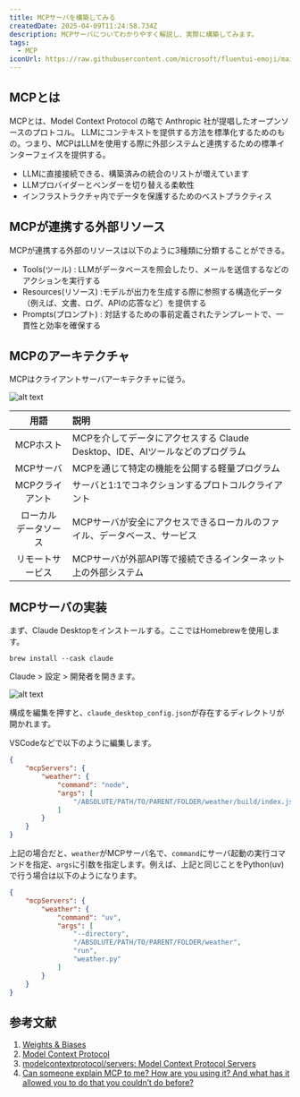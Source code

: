 ```yaml
---
title: MCPサーバを構築してみる
createdDate: 2025-04-09T11:24:58.734Z
description: MCPサーバについてわかりやすく解説し、実際に構築してみます。
tags:
  - MCP
iconUrl: https://raw.githubusercontent.com/microsoft/fluentui-emoji/main/assets/Zebra/Flat/zebra_flat.svg
---
```


## MCPとは

MCPとは、Model Context Protocol の略で Anthropic 社が提唱したオープンソースのプロトコル。
LLMにコンテキストを提供する方法を標準化するためのもの。つまり、MCPはLLMを使用する際に外部システムと連携するための標準インターフェイスを提供する。

* LLMに直接接続できる、構築済みの統合のリストが増えています
* LLMプロバイダーとベンダーを切り替える柔軟性
* インフラストラクチャ内でデータを保護するためのベストプラクティス

## MCPが連携する外部リソース

MCPが連携する外部のリソースは以下のように3種類に分類することができる。

* Tools(ツール) : LLMがデータベースを照会したり、メールを送信するなどのアクションを実行する
* Resources(リソース) :モデルが出力を生成する際に参照する構造化データ（例えば、文書、ログ、APIの応答など）を提供する
* Prompts(プロンプト) : 対話するための事前定義されたテンプレートで、一貫性と効率を確保する

## MCPのアーキテクチャ

MCPはクライアントサーバアーキテクチャに従う。

![alt text](../../public/static/assets/img/posts/mcp-server/img.png)

|   用語   |     説明     |
| :--------: | :---------- |
|  MCPホスト  | MCPを介してデータにアクセスする Claude Desktop、IDE、AIツールなどのプログラム  |
|  MCPサーバ  | MCPを通じて特定の機能を公開する軽量プログラム |
|  MCPクライアント  | サーバと1:1でコネクションするプロトコルクライアント  |
|  ローカル<br/>データソース  | MCPサーバが安全にアクセスできるローカルのファイル、データベース、サービス  |
|  リモートサービス  |  MCPサーバが外部API等で接続できるインターネット上の外部システム |

## MCPサーバの実装

まず、Claude Desktopをインストールする。ここではHomebrewを使用します。

```shellsession
brew install --cask claude
```

Claude > 設定 > 開発者を開きます。

![alt text](../../public/static/assets/img/posts/mcp-server/img-1.png)

構成を編集を押すと、`claude_desktop_config.json`が存在するディレクトリが開かれます。

VSCodeなどで以下のように編集します。

```json title="claude_desktop_config.json"
{
    "mcpServers": {
        "weather": {
            "command": "node",
            "args": [
                "/ABSOLUTE/PATH/TO/PARENT/FOLDER/weather/build/index.js"
            ]
        }
    }
}
```

上記の場合だと、`weather`がMCPサーバ名で、`command`にサーバ起動の実行コマンドを指定、`args`に引数を指定します。例えば、上記と同じことをPython(uv)で行う場合は以下のようになります。

```json title="claude_desktop_config.json"
{
    "mcpServers": {
        "weather": {
            "command": "uv",
            "args": [
                "--directory",
                "/ABSOLUTE/PATH/TO/PARENT/FOLDER/weather",
                "run",
                "weather.py"
            ]
        }
    }
}
```

## 参考文献

1. [Weights & Biases](https://wandb.ai/byyoung3/Generative-AI/reports/The-Model-Context-Protocol-MCP-A-Guide-for-AI-Integration--VmlldzoxMTgzNDgxOQ)
1. [Model Context Protocol](https://modelcontextprotocol.io/)
1. [modelcontextprotocol/servers: Model Context Protocol Servers](https://github.com/modelcontextprotocol/servers)
1. [Can someone explain MCP to me? How are you using it? And what has it allowed you to do that you couldn’t do before?](https://www.reddit.com/r/ClaudeAI/comments/1h55zxd/can_someone_explain_mcp_to_me_how_are_you_using/?rdt=63919)
